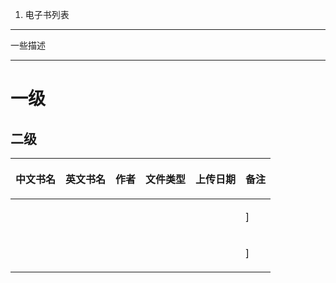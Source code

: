 # 电子书列表

----

一些描述

----

= 一级 =

== 二级 ==

{|
! 中文书名 !! 英文书名 !! 作者 !! 文件类型 !! 上传日期 !! 备注
|-
|  ||   ||   ||   ||   ||  ]
|-
|  ||   ||   ||   ||   ||  ]
|}
